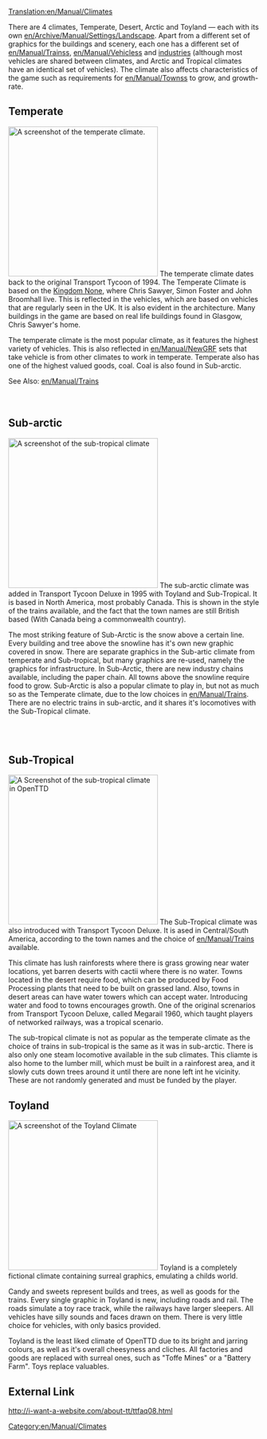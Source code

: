 [[Translation:en/Manual/Climates]]
{{en/Expand|writing this article in general. Write general information on game environment and on each of OTTD climates}}

There are 4 climates, Temperate, Desert, Arctic and Toyland &mdash; each with its own [[en/Archive/Manual/Settings/Landscape]]. Apart from a different set of graphics for the buildings and scenery, each one has a different set of [[en/Manual/Trains]]s, [[en/Manual/Vehicles]]s and [[en/Manual/Industries|industries]] (although most vehicles are shared between climates, and Arctic and Tropical climates have an identical set of vehicles). The climate also affects characteristics of the game such as requirements for [[en/Manual/Towns]]s to grow, and growth-rate.

==Temperate==
[[File:en/Manual/Temperatescreenshot.png|thumb|left|300px|A screenshot of the temperate climate.]]
The temperate climate dates back to the original Transport Tycoon of 1994. The Temperate Climate is based on the [https://www.wikipedia.org/wiki/United Kingdom None], where Chris Sawyer, Simon Foster and John Broomhall live. This is reflected in the vehicles, which are based on vehicles that are regularly seen in the UK. It is also evident in the architecture. Many buildings in the game are based on real life buildings found in Glasgow, Chris Sawyer's home.

The temperate climate is the most popular climate, as it features the highest variety of vehicles. This is also reflected in [[en/Manual/NewGRF]] sets that take vehicle is from other climates to work in temperate. Temperate also has one of the highest valued goods, coal. Coal is also found in Sub-arctic.



See Also: [[en/Manual/Trains]]
<br>
<br>
<br>

==Sub-arctic==
[[File:en/Manual/Subarcticscreenshot.png|thumb|right|300px|A screenshot of the sub-tropical climate]]
The sub-arctic climate was added in Transport Tycoon Deluxe in 1995 with Toyland and Sub-Tropical. It is based in North America, most probably Canada. This is shown in the style of the trains available, and the fact that the town names are still British based (With Canada being a commonwealth country). 

The most striking feature of Sub-Arctic is the snow above a certain line. Every building and tree above the snowline has it's own new graphic covered in snow. There are separate graphics in the Sub-artic climate from temperate and Sub-tropical, but many graphics are re-used, namely the graphics for infrastructure.  In Sub-Arctic, there are new industry chains available, including the paper chain. All towns above the snowline require food to grow. Sub-Arctic is also a popular climate to play in, but not as much so as the Temperate climate, due to the low choices in [[en/Manual/Trains]]. There are no electric trains in sub-arctic, and it shares it's locomotives with the Sub-Tropical climate. 

<br>
<br>

==Sub-Tropical==
[[File:en/Manual/Subtropicalscreenshot.png|thumb|300px|left|A Screenshot of the sub-tropical climate in OpenTTD]]
The Sub-Tropical climate was also introduced with Transport Tycoon Deluxe. It is ased in Central/South America, according to the town names and the choice of [[en/Manual/Trains]] available. 

This climate has lush rainforests where there is grass growing near water locations, yet barren deserts with cactii where there is no water. Towns located in the desert require food, which can be produced by Food Processing plants that need to be built on grassed land. Also, towns in desert areas can have water towers which can accept water. Introducing water and food to towns encourages growth. One of the original screnarios from Transport Tycoon Deluxe, called Megarail 1960, which taught players of networked railways, was a tropical scenario. 

The sub-tropical climate is not as popular as the temperate climate as the choice of trains in sub-tropical is the same as it was in sub-arctic. There is also only one steam locomotive available in the sub climates. This cliamte is also home to the lumber mill, which must be built in a rainforest area, and it slowly cuts down trees around it until there are none left int he vicinity. These are not randomly generated and must be funded by the player.

==Toyland==
[[File:en/Manual/Toylandscreenshot.png|thumb|right|300px|A screenshot of the Toyland Climate]]
Toyland is a completely fictional climate containing surreal graphics, emulating a childs world.

Candy and sweets represent builds and trees, as well as goods for the trains. Every single graphic in Toyland is new, including roads and rail. The roads simulate a toy race track, while the railways have larger sleepers. All vehicles have silly sounds and faces drawn on them. There is very little choice for vehicles, with only basics provided. 

Toyland is the least liked climate of OpenTTD due to its bright and jarring colours, as well as it's overall cheesyness and cliches. All factories and goods are replaced with surreal ones, such as "Toffe Mines" or a "Battery Farm". Toys replace valuables.

==External Link==
http://i-want-a-website.com/about-tt/ttfaq08.html


[[Category:en/Manual/Climates]]